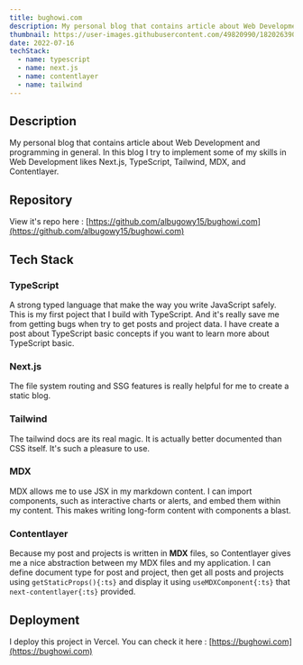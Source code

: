 ```yaml
---
title: bughowi.com
description: My personal blog that contains article about Web Development and programming in general
thumbnail: https://user-images.githubusercontent.com/49820990/182026390-ef94974c-63a1-4614-821a-1c0ef6016c60.png
date: 2022-07-16
techStack:
  - name: typescript
  - name: next.js
  - name: contentlayer
  - name: tailwind
---
```


## Description

My personal blog that contains article about Web Development and programming in general. In this blog I try to implement some of my skills in Web Development likes Next.js, TypeScript, Tailwind, MDX, and Contentlayer.

## Repository

View it's repo here : [https://github.com/albugowy15/bughowi.com](https://github.com/albugowy15/bughowi.com)

## Tech Stack

### TypeScript

A strong typed language that make the way you write JavaScript safely. This is my first poject that I build with TypeScript. And it's really save me from getting bugs when try to get posts and project data. I have create a post about TypeScript basic concepts if you want to learn more about TypeScript basic.

### Next.js

The file system routing and SSG features is really helpful for me to create a static blog.

### Tailwind

The tailwind docs are its real magic. It is actually better documented than CSS itself. It's such a pleasure to use.

### MDX

MDX allows me to use JSX in my markdown content. I can import components, such as interactive charts or alerts, and embed them within my content. This makes writing long-form content with components a blast.

### Contentlayer

Because my post and projects is written in **MDX** files, so Contentlayer gives me a nice abstraction between my MDX files and my application. I can define document type for post and project, then get all posts and projects using `getStaticProps(){:ts}` and display it using `useMDXComponent{:ts}` that `next-contentlayer{:ts}` provided.

## Deployment

I deploy this project in Vercel. You can check it here : [https://bughowi.com](https://bughowi.com)

